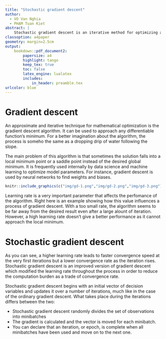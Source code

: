 ```yaml
---
title: "Stochastic gradient descent"
author:
  - VO Van Nghia
  - PHAM Tuan Kiet
abstract: |
    Stochastic gradient descent is an iterative method for optimizing an objective function regarded as a stochastic approximation of gradient descent optimization. Since it replaces the actual gradient (calculated from the entire data set) by an estimate thereof (calculated from a randomly selected subset of the data). Especially in high-dimensional optimization problems this reduces the very high computational burden, achieving faster iterations in trade for a lower convergence rate.
classoption: a4paper
geometry: margin=2.5cm
output:    
    bookdown::pdf_document2:
        papersize: a4
        highlight: tango
        keep_tex: true
        toc: false
        latex_engine: lualatex
        includes:
            in_header: preamble.tex
urlcolor: blue
---
```


# Gradient descent

An approximate and iterative technique for mathematical optimization is the gradient descent algorithm. It can be used to approach any differentiable function's minimum. For a better imagination about the algorithm, the process is someho the same as a dropping drip of water following the slope.

The main problem of this algorithm is that sometimes the solution falls into a local minimum point or a saddle point instead of the desired global minimum.  It is frequently used internally by data science and machine learning to optimize model parameters. For instance, gradient descent is used by neural networks to find weights and biases.

```r
knitr::include_graphics(c("img/gd-1.png","img/gd-2.png","img/gd-3.png"))
```

Learning rate is a very important parameter that affects the perfomance of the algorithm. Right here is an example showing how this value influences a process of gradient descent. With a too small rate, the algorithm seems to be far away from the desired result even after a large alount of iteration. However, a high learning rate doesn't give a better performance as it cannot approach the local minimum.

# Stochastic gradient descent
As you can see, a higher learning rate leads to faster convergence speed at the very first iterations but a lower convergence rate as the iteration rises. Stochastic gradient descent is an improved version of gradient descent which modified the learning rate throughout the process in order to reduce the computation burden as a trade of convergence rate.

Stochastic gradient descent begins with an initial vector of decision variables and updates it over a number of iterations, much like in the case of the ordinary gradient descent. What takes place during the iterations differs between the two:

- Stochastic gradient descent randomly divides the set of observations into minibatches
- The gradient is calculated and the vector is moved for each minibatch.
- You can declare that an iteration, or epoch, is complete when all minibatches have been used and move on to the next one.